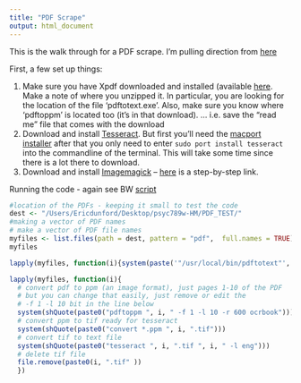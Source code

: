 ```yaml
---
title: "PDF Scrape"
output: html_document
---
```


This is the walk through for a PDF scrape. I'm pulling direction from [here]("http://electricarchaeology.ca/2014/07/15/doing-ocr-within-r/")

First, a few set up things:

1. Make sure you have Xpdf downloaded and installed (available [here]("ftp://ftp.foolabs.com/pub/xpdf/xpdfbin-win-3.04.zip"). Make a note of where you unzipped it. In particular, you are looking for the location of the file ‘pdftotext.exe’. Also, make sure you know where ‘pdftoppm’ is located too (it’s in that download). ... i.e. save the "read me" file that comes with the download
2. Download and install [Tesseract](https://code.google.com/p/tesseract-ocr/). But first you'll need the [macport installer](https://www.macports.org/install.php) after that you only need to enter `sudo port install tesseract` into the commandline of the terminal. This will take some time since there is a lot there to download. 
3. Download and install [Imagemagick](http://www.imagemagick.org/) -- [here]("http://www.imagemagick.org/script/binary-releases.php#macosx") is a step-by-step link.

Running the code - again see BW [script]("https://gist.github.com/benmarwick/11333467")
```r
#location of the PDFs - keeping it small to test the code
dest <- "/Users/Ericdunford/Desktop/psyc789w-HM/PDF_TEST/"
#making a vector of PDF names
# make a vector of PDF file names
myfiles <- list.files(path = dest, pattern = "pdf",  full.names = TRUE)
myfiles

lapply(myfiles, function(i){system(paste('"/usr/local/bin/pdftotext"', paste0('"', i, '"')), wait = FALSE)} )

lapply(myfiles, function(i){
  # convert pdf to ppm (an image format), just pages 1-10 of the PDF
  # but you can change that easily, just remove or edit the 
  # -f 1 -l 10 bit in the line below
  system(shQuote(paste0("pdftoppm ", i, " -f 1 -l 10 -r 600 ocrbook")))
  # convert ppm to tif ready for tesseract
  system(shQuote(paste0("convert *.ppm ", i, ".tif")))
  # convert tif to text file
  system(shQuote(paste0("tesseract ", i, ".tif ", i, " -l eng")))
  # delete tif file
  file.remove(paste0(i, ".tif" ))
  })
 
```






